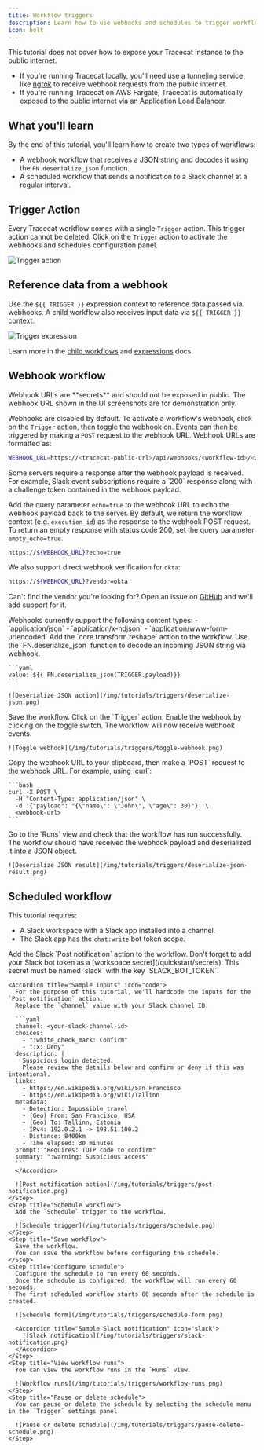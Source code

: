 ```yaml
---
title: Workflow triggers
description: Learn how to use webhooks and schedules to trigger workflows.
icon: bolt
---
```


<Note>
  This tutorial does not cover how to expose your Tracecat instance to the public internet.

  - If you're running Tracecat locally, you'll need use a tunneling service like [ngrok](https://ngrok.com/) to receive webhook requests from the public internet.
  - If you're running Tracecat on AWS Fargate, Tracecat is automatically exposed to the public internet via an Application Load Balancer.
</Note>

## What you'll learn

By the end of this tutorial, you'll learn how to create two types of workflows:

- A webhook workflow that receives a JSON string and decodes it using the `FN.deserialize_json` function.
- A scheduled workflow that sends a notification to a Slack channel at a regular interval.

## Trigger Action

Every Tracecat workflow comes with a single `Trigger` action.
This trigger action cannot be deleted.
Click on the `Trigger` action to activate the webhooks and schedules configuration panel.

![Trigger action](/img/tutorials/triggers/trigger-action.png)

## Reference data from a webhook

Use the `${{ TRIGGER }}` expression context to reference data passed via webhooks.
A child workflow also receives input data via `${{ TRIGGER }}` context.

![Trigger expression](/img/tutorials/triggers/trigger-expression.png)

Learn more in the [child workflows](/tutorials/child-workflows) and [expressions](/quickstart/expressions#trigger-context) docs.

## Webhook workflow

<Warning>
  Webhook URLs are **secrets** and should not be exposed in public.
  The webhook URL shown in the UI screenshots are for demonstration only.
</Warning>

Webhooks are disabled by default. To activate a workflow's webhook, click on the `Trigger` action, then toggle the webhook on.
Events can then be triggered by making a `POST` request to the webhook URL.
Webhook URLs are formatted as:

```bash
WEBHOOK_URL=https://<tracecat-public-url>/api/webhooks/<workflow-id>/<webhook-secret>
```

<Note>
  Some servers require a response after the webhook payload is received.
  For example, Slack event subscriptions require a `200` response along with a challenge token contained in the webhook payload.

  Add the query parameter `echo=true` to the webhook URL to echo the webhook payload back to the server.
  By default, we return the workflow context (e.g. `execution_id`) as the response to the webhook POST request.
  To return an empty response with status code 200, set the query parameter `empty_echo=true`.

  ```bash
  https://${WEBHOOK_URL}?echo=true
  ```

  We also support direct webhook verification for `okta`:

  ```bash
  https://${WEBHOOK_URL}?vendor=okta
  ```

  Can't find the vendor you're looking for?
  Open an issue on [GitHub](https://github.com/TracecatHQ/tracecat/issues) and we'll add support for it.
</Note>

<Info>
  Webhooks currently support the following content types:
  - `application/json`
  - `application/x-ndjson`
  - `application/www-form-urlencoded`
</Info>

<Steps>
  <Step title="Deserialize JSON action">
    Add the `core.transform.reshape` action to the workflow.
    Use the `FN.deserialize_json` function to decode an incoming JSON string via webhook.

    ```yaml
    value: ${{ FN.deserialize_json(TRIGGER.payload)}}
    ```

    ![Deserialize JSON action](/img/tutorials/triggers/deserialize-json.png)
  </Step>
  <Step title="Save workflow">
    Save the workflow.
  </Step>
  <Step title="Toggle webhook">
    Click on the `Trigger` action.
    Enable the webhook by clicking on the toggle switch.
    The workflow will now receive webhook events.

    ![Toggle webhook](/img/tutorials/triggers/toggle-webhook.png)
  </Step>
  <Step title="POST webhook request">
    Copy the webhook URL to your clipboard, then make a `POST` request to the webhook URL.
    For example, using `curl`:

    ```bash
    curl -X POST \
      -H "Content-Type: application/json" \
      -d '{"payload": "{\"name\": \"John\", \"age\": 30}"}' \
      <webhook-url>
    ```
  </Step>
  <Step title="View workflow runs">
    Go to the `Runs` view and check that the workflow has run successfully.
    The workflow should have received the webhook payload and deserialized it into a JSON object.

    ![Deserialize JSON result](/img/tutorials/triggers/deserialize-json-result.png)
  </Step>
</Steps>

## Scheduled workflow

This tutorial requires:

- A Slack workspace with a Slack app installed into a channel.
- The Slack app has the `chat:write` bot token scope.

<Steps>
  <Step title="Post notification action">
    Add the Slack `Post notification` action to the workflow.
    Don't forget to add your Slack bot token as a [workspace secret](/quickstart/secrets).
    This secret must be named `slack` with the key `SLACK_BOT_TOKEN`.

    <Accordion title="Sample inputs" icon="code">
      For the purpose of this tutorial, we'll hardcode the inputs for the `Post notification` action.
      Replace the `channel` value with your Slack channel ID.

      ```yaml
      channel: <your-slack-channel-id>
      choices:
        - ":white_check_mark: Confirm"
        - ":x: Deny"
      description: |
        Suspicious login detected.
        Please review the details below and confirm or deny if this was intentional.
      links:
        - https://en.wikipedia.org/wiki/San_Francisco
        - https://en.wikipedia.org/wiki/Tallinn
      metadata:
        - Detection: Impossible travel
        - (Geo) From: San Francisco, USA
        - (Geo) To: Tallinn, Estonia
        - IPv4: 192.0.2.1 -> 198.51.100.2
        - Distance: 8400km
        - Time elapsed: 30 minutes
      prompt: "Requires: TOTP code to confirm"
      summary: ":warning: Suspicious access"
      ```
      </Accordion>

      ![Post notification action](/img/tutorials/triggers/post-notification.png)
    </Step>
    <Step title="Schedule workflow">
      Add the `Schedule` trigger to the workflow.

      ![Schedule trigger](/img/tutorials/triggers/schedule.png)
    </Step>
    <Step title="Save workflow">
      Save the workflow.
      You can save the workflow before configuring the schedule.
    </Step>
    <Step title="Configure schedule">
      Configure the schedule to run every 60 seconds.
      Once the schedule is configured, the workflow will run every 60 seconds.
      The first scheduled workflow starts 60 seconds after the schedule is created.

      ![Schedule form](/img/tutorials/triggers/schedule-form.png)

      <Accordion title="Sample Slack notification" icon="slack">
        ![Slack notification](/img/tutorials/triggers/slack-notification.png)
      </Accordion>
    </Step>
    <Step title="View workflow runs">
      You can view the workflow runs in the `Runs` view.

      ![Workflow runs](/img/tutorials/triggers/workflow-runs.png)
    </Step>
    <Step title="Pause or delete schedule">
      You can pause or delete the schedule by selecting the schedule menu in the `Trigger` settings panel.

      ![Pause or delete schedule](/img/tutorials/triggers/pause-delete-schedule.png)
    </Step>
  </Steps>
